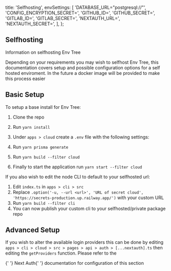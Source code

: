
  title: 'Selfhosting',
  envSettings: [
    'DATABASE_URL="postgresql://<postgresurl>"',
    'CONFIG_ENCRYPTION_SECRET=<secret>',
    'GITHUB_ID=<id>',
    'GITHUB_SECRET=<secret>',
    'GITLAB_ID=<id>',
    'GITLAB_SECRET=<secret>',
    'NEXTAUTH_URL=<url>',
    'NEXTAUTH_SECRET=<secret>',
  ],
};

## Selfhosting

Information on selfhosting Env Tree

Depending on your requirements you may wish to selfhost Env Tree, this documentation covers setup and possible configuration options for a self hosted enviroment. In the future a docker image will be provided to make this process easier

## Basic Setup

To setup a base install for Env Tree:

1. Clone the repo
2. Run `yarn install`
3. Under `apps > cloud` create a `.env` file with the following settings:

   <Snippet text={meta.envSettings}></Snippet>

4. Run `yarn prisma generate`
5. Run `yarn build --filter cloud`
6. Finally to start the application run `yarn start --filter cloud`

If you also wish to edit the node CLI to default to your selfhosted url:

1. Edit `index.ts` in `apps > cli > src`
2. Replace `.option('-u, --url <url>', 'URL of secret cloud', 'https://secrets-production.up.railway.app/')` with your custom URL
3. Run `yarn build --filter cli`
4. You can now publish your custom cli to your selfhosted/private package repo

## Advanced Setup

If you wish to alter the available login providers this can be done by editing `apps > cli > cloud > src > pages > api > auth > [...nextauth].ts` then editing the `getProviders` function.
Please refer to the

<Link href="https://next-auth.js.org/providers/" target="_blank" className="hover:!underline">
  {' '}
  Next Auth{' '}
</Link>
documentation for configuration of this section

